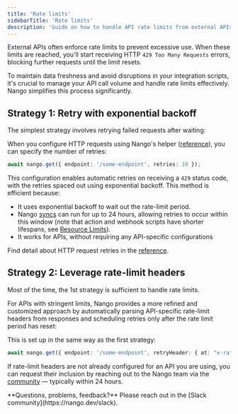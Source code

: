 ```yaml
---
title: 'Rate limits'
sidebarTitle: 'Rate limits'
description: 'Guide on how to handle API rate limits from external APIs.'
---
```


External APIs often enforce rate limits to prevent excessive use. When these limits are reached, you'll start receiving HTTP `429 Too Many Requests` errors, blocking further requests until the limit resets.

To maintain data freshness and avoid disruptions in your integration scripts, it's crucial to manage your API call volume and handle rate limits effectively. Nango simplifies this process significantly.

## Strategy 1: Retry with exponential backoff

The simplest strategy involves retrying failed requests after waiting:

When you configure HTTP requests using Nango's helper ([reference](/reference/scripts#http-requests)), you can specify the number of retries:

```ts
await nango.get({ endpoint: '/some-endpoint', retries: 10 });
```

This configuration enables automatic retries on receiving a `429` status code, with the retries spaced out using exponential backoff. This method is efficient because:

- It uses exponential backoff to wait out the rate-limit period.
- Nango [syncs](/guides/use-cases/syncs) can run for up to 24 hours, allowing retries to occur within this window (note that action and webhook scripts have shorter lifespans, see [Resource Limits](/guides/platform/resource-limits)).
- It works for APIs, without requiring any API-specific configurations

Find detail about HTTP request retries in the [reference](/reference/scripts#http-request-retries).

## Strategy 2: Leverage rate-limit headers

Most of the time, the 1st strategy is sufficient to handle rate limits.

For APIs with stringent limits, Nango provides a more refined and customized approach by automatically parsing API-specific rate-limit headers from responses and scheduling retries only after the rate limit period has reset:

This is set up in the same way as the first strategy:

```ts
await nango.get({ endpoint: '/some-endpoint', retryHeader: { at: "x-ratelimit-reset" } });
```


If rate-limit headers are not already configured for an API you are using, you can request their inclusion by reaching out to the Nango team via the [community](https://nango.dev/slack) — typically within 24 hours.

<Tip>
**Questions, problems, feedback?** Please reach out in the [Slack community](https://nango.dev/slack).
</Tip>
